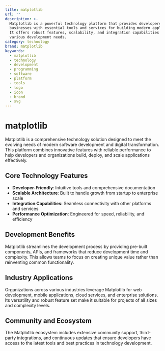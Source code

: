 ```yaml
---
title: matplotlib
url: ''
description: >-
  Matplotlib is a powerful technology platform that provides developers and
  businesses with essential tools and services for building modern applications.
  It offers robust features, scalability, and integration capabilities for
  various development needs.
category: technology
brand: matplotlib
keywords:
  - matplotlib
  - technology
  - development
  - programming
  - software
  - platform
  - tools
  - logo
  - icon
  - brand
  - svg
---
```


# matplotlib

Matplotlib is a comprehensive technology solution designed to meet the evolving needs of modern software development and digital transformation. This platform combines innovative features with reliable performance to help developers and organizations build, deploy, and scale applications effectively.

## Core Technology Features

- **Developer-Friendly**: Intuitive tools and comprehensive documentation
- **Scalable Architecture**: Built to handle growth from startup to enterprise scale
- **Integration Capabilities**: Seamless connectivity with other platforms and services
- **Performance Optimization**: Engineered for speed, reliability, and efficiency

## Development Benefits

Matplotlib streamlines the development process by providing pre-built components, APIs, and frameworks that reduce development time and complexity. This allows teams to focus on creating unique value rather than reinventing common functionality.

## Industry Applications

Organizations across various industries leverage Matplotlib for web development, mobile applications, cloud services, and enterprise solutions. Its versatility and robust feature set make it suitable for projects of all sizes and complexity levels.

## Community and Ecosystem

The Matplotlib ecosystem includes extensive community support, third-party integrations, and continuous updates that ensure developers have access to the latest tools and best practices in technology development.
